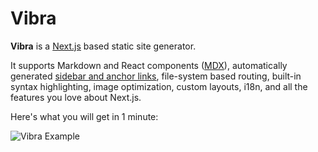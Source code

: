 
# Vibra

**Vibra** is a [Next.js](https://nextjs.org) based static site generator.

It supports Markdown and React components ([MDX](/features/mdx)), automatically generated [sidebar and anchor links](/comenzar#sidebar-and-anchor-links), file-system based routing, built-in syntax highlighting, image optimization, custom layouts, i18n, and all the features you love about Next.js.

Here's what you will get in 1 minute:

<Bleed>![Vibra Example](../public/demo.png)</Bleed>
